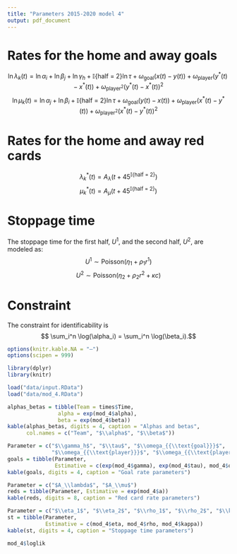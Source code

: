 ```yaml
---
title: "Parameters 2015-2020 model 4"
output: pdf_document
---
```


# Rates for the home and away goals

$$ \ln \lambda_k(t) = \ln \alpha_i + \ln \beta_j +  \ln \gamma_h + \mathbb{I}\{\text{half = 2}\} \ln \tau + \omega_{{\text{goal}}}(x(t)-y(t)) + \omega_{\text{player}}(y^*(t)-x^*(t)) + \omega_{\text{player}^2}(y^*(t)-x^*(t))^2$$
$$ \ln \mu_k(t) = \ln \alpha_j + \ln \beta_i + \mathbb{I}\{\text{half = 2}\} \ln \tau + \omega_{{\text{goal}}}(y(t)-x(t)) + \omega_{\text{player}}(x^*(t)-y^*(t)) + \omega_{{\text{player}^2}}(x^*(t) - y^*(t))^2 $$

\begin{itemize}
\item $i$: home team index;
\item $j$: away team index;
\item $\alpha$: attack strength parameter;
\item $1/\beta$: defense strength parameter;
\item $\gamma_h$: home advantage parameter;
\item $\tau$: second half parameter;
\item $x(t)$: the number of goals of the home team until minute t;
\item $y(t)$: the number of goals of the away team until minute t;
\item $x^*(t)$: the number of red cards of the home team until minute t;
\item $y^*(t)$: the number of red cards of the away team until minute t;
\item $\omega_{{\text{goal}}}$: parameter that measure the impact of leading in the score in the rates;
\item $\omega_{{\text{player}}}$: parameter that measure the impact of having extra players on the field.
\end{itemize}

# Rates for the home and away red cards

$$ \lambda_k^*(t) = A_\lambda  \Big(t+ 45^{\mathbb{I}\{\text{half = 2}\}} \Big)$$
$$ \mu_k^*(t) = A_\mu  \Big(t+ 45^{\mathbb{I}\{\text{half = 2}\}} \Big)$$

# Stoppage time

The stoppage time for the first half, $U^1$, and the second half, $U^2$, are modeled as:
$$ U^1 \sim \text{Poisson} (\eta_1 + \rho_1 r^1 )$$
$$ U^2 \sim \text{Poisson} (\eta_2 + \rho_2 r^2 + \kappa c)$$
\begin{itemize}
\item $r^t$ is the amount of red cards received in half $t$ until minute 45;
\item $c = \begin{cases}
 1, \text{ if $|x - y| \leq 1$ at minute 45 of the second half;}  \\
 0, \text{ otherwise.}
\end{cases}$
\end{itemize}

# Constraint
The constraint for identificability is
$$ \sum_i^n \log(\alpha_i) = \sum_i^n \log(\beta_i).$$
```r
options(knitr.kable.NA = "–")
options(scipen = 999)

library(dplyr)
library(knitr)

load("data/input.RData")
load("data/mod_4.RData")
```

```r
alphas_betas = tibble(Team = times$Time,
                alpha = exp(mod_4$alpha),
                beta = exp(mod_4$beta))
kable(alphas_betas, digits = 4, caption = "Alphas and betas", 
      col.names = c("Team", "$\\alpha$", "$\\beta$"))
```

```r
Parameter = c("$\\gamma_h$", "$\\tau$", "$\\omega_{{\\text{goal}}}$",
              "$\\omega_{{\\text{player}}}$", "$\\omega_{{\\text{player}}^2}$")
goals = tibble(Parameter, 
               Estimative = c(exp(mod_4$gamma), exp(mod_4$tau), mod_4$omega))
kable(goals, digits = 4, caption = "Goal rate parameters")
```

```r
Parameter = c("$A_\\lambda$", "$A_\\mu$")
reds = tibble(Parameter, Estimative = exp(mod_4$a))
kable(reds, digits = 8, caption = "Red card rate parameters")
```

```r
Parameter = c("$\\eta_1$", "$\\eta_2$", "$\\rho_1$", "$\\rho_2$", "$\\kappa$")
st = tibble(Parameter, 
            Estimative = c(mod_4$eta, mod_4$rho, mod_4$kappa))
kable(st, digits = 4, caption = "Stoppage time parameters")
```

```r
mod_4$loglik
```

